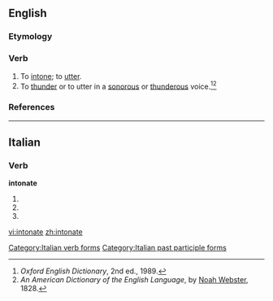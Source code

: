 ==English==

===Etymology===
{{etystub}}

===Verb===
{{en-verb|intonat|es}}

# To [[intone]]; to [[utter]].
# To [[thunder]] or to utter in a [[sonorous]] or [[thunderous]] voice.<ref>''Oxford English Dictionary'', 2nd ed., 1989.</ref><ref>''An American Dictionary of the English Language'', by [[w:Noah Webster|Noah Webster]], 1828.</ref>

===References===
<references/>

----

==Italian==

===Verb===
'''intonate'''

# {{form of|[[second-person|Second-person]] [[plural]] [[present tense]]|intonare|lang=Italian}}
# {{conjugation of|intonare||2|p|imp|lang=it}}
# {{form of|[[feminine|Feminine]] plural|intonato}}

[[Category:Italian verb forms]]
[[Category:Italian past participle forms]]

[[vi:intonate]]
[[zh:intonate]]